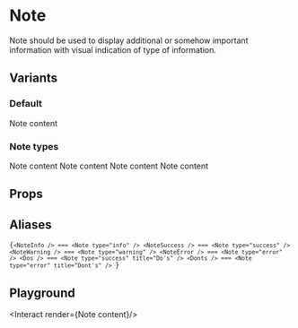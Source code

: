 
# Note

Note should be used to display additional or somehow important information with visual indication of type of information.

## Variants

### Default

<Preview>
  <Note title="Note title">Note content</Note>
</Preview>

### Note types

<Preview>
  <Note title="Info" type="info">Note content</Note>
  <Note title="Success" type="success">Note content</Note>
  <Note title="Warning" type="warning">Note content</Note>
  <Note title="Error" type="error">Note content</Note>
</Preview>

## Props

<ComponentDocs title="<Note />" component={Note} />

## Aliases

<Code inline={false} language="jsx">{`<NoteInfo /> === <Note type="info" />
<NoteSuccess /> === <Note type="success" />
<NoteWarning /> === <Note type="warning" />
<NoteError /> === <Note type="error" />
<Dos /> === <Note type="success" title="Do's" />
<Donts /> === <Note type="error" title="Dont's" />
`}</Code>

## Playground

<Interact render={<Note title="Note title">Note content</Note>}/>